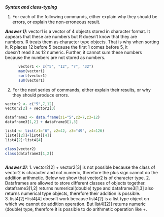  
 ***Syntax and class-typing***

   1. For each of the following commands, either explain why they should be errors, or explain the non-erroneous result.
    
***Answer 1)***: vector1 is a vector of 4 objects stored in character format. It appears that these are numbers but R doesn't know that they are    
numbers. R treats them as character type objects. That is why when sorting it, R places 12 before 5 because the first 1 comes before 5, it         
doesn't read it as 12 numeric. Further, it cannot sum these numbers because the numbers are not stored as numbers. 

```r
      vector1 <- c("5", "12", "7", "32")
      max(vector1)
      sort(vector1)
      sum(vector1)
```

  2. For the next series of commands, either explain their results, or why they should produce errors.

```r
vector2 <- c("5",7,12)
vector2[2] + vector2[3]

dataframe3 <- data.frame(z1="5",z2=7,z3=12)
dataframe3[1,2] + dataframe3[1,3]

list4 <- list(z1="6", z2=42, z3="49", z4=126)
list4[[2]]+list4[[4]]
list4[2]+list4[4]

class(vector2)
class(dataframe3[1,2])
  
```
***Answer 2)***:
     1. vector2[2] + vector2[3] is not possible because the class of vector2 is character and not numeric, 
     therefore the plus sign cannot do the addition arithmetic. Below we show that vector2 is of character type. 
    2. Dataframes are allowed to store different classes of objects together. 
    dataframe3[1,2] returns numerical(double) type and dataframe3[1,3] also  
    returns numerical type objects, therefore their addition is possible.  
    3. list4[2]+list4[4] doesn't work because list4[2] is a list type object on which we cannot do addition operation. 
    But list4[[2]] returns numeric (double) type, therefore it is possible to do arithmetic operation like +. 
